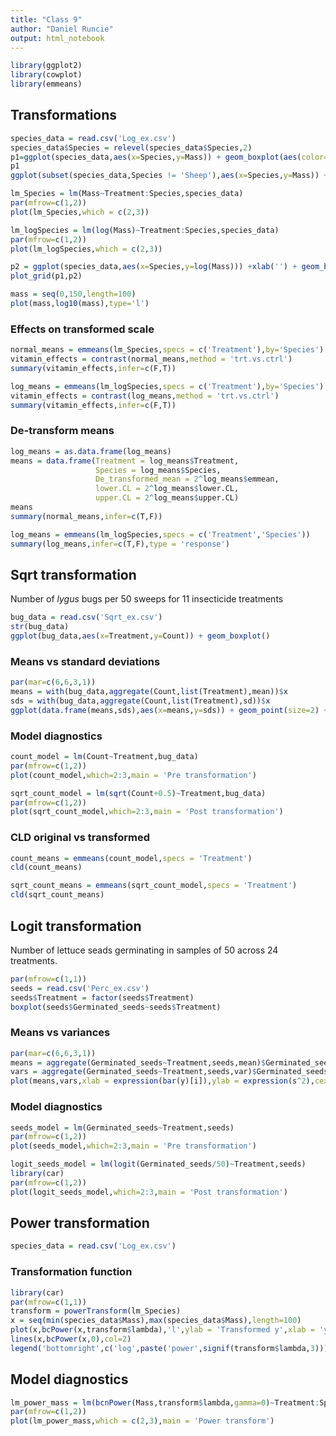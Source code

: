 ```yaml
---
title: "Class 9"
author: "Daniel Runcie"
output: html_notebook
---
```

```r
library(ggplot2)
library(cowplot)
library(emmeans)
```

## Transformations
```r
species_data = read.csv('Log_ex.csv')
species_data$Species = relevel(species_data$Species,2)
p1=ggplot(species_data,aes(x=Species,y=Mass)) + geom_boxplot(aes(color=Treatment))  + expand_limits(y=0) #+ facet_wrap(~Species,scale = 'free')
p1
ggplot(subset(species_data,Species != 'Sheep'),aes(x=Species,y=Mass)) + geom_boxplot(aes(color=Treatment))  + expand_limits(y=0) #+ facet_wrap(~Species,scale = 'free')
```
```r
lm_Species = lm(Mass~Treatment:Species,species_data)
par(mfrow=c(1,2))
plot(lm_Species,which = c(2,3))
```

```r
lm_logSpecies = lm(log(Mass)~Treatment:Species,species_data)
par(mfrow=c(1,2))
plot(lm_logSpecies,which = c(2,3))
```
```r
p2 = ggplot(species_data,aes(x=Species,y=log(Mass))) +xlab('') + geom_boxplot(aes(color=Treatment))
plot_grid(p1,p2)
```

```r
mass = seq(0,150,length=100)
plot(mass,log10(mass),type='l')
```


### Effects on transformed scale
```r
normal_means = emmeans(lm_Species,specs = c('Treatment'),by='Species')
vitamin_effects = contrast(normal_means,method = 'trt.vs.ctrl')
summary(vitamin_effects,infer=c(F,T))
```

```r
log_means = emmeans(lm_logSpecies,specs = c('Treatment'),by='Species')
vitamin_effects = contrast(log_means,method = 'trt.vs.ctrl')
summary(vitamin_effects,infer=c(F,T))
```


### De-transform means
```r
log_means = as.data.frame(log_means)
means = data.frame(Treatment = log_means$Treatment,
                   Species = log_means$Species,
                   De_transformed_mean = 2^log_means$emmean,
                   lower.CL = 2^log_means$lower.CL,
                   upper.CL = 2^log_means$upper.CL)
means
summary(normal_means,infer=c(T,F))
```
```r
log_means = emmeans(lm_logSpecies,specs = c('Treatment','Species'))
summary(log_means,infer=c(T,F),type = 'response')
```

## Sqrt transformation
Number of *lygus* bugs per 50 sweeps for 11 insecticide treatments
```r
bug_data = read.csv('Sqrt_ex.csv')
str(bug_data)
ggplot(bug_data,aes(x=Treatment,y=Count)) + geom_boxplot()
```


### Means vs standard deviations
```r
par(mar=c(6,6,3,1))
means = with(bug_data,aggregate(Count,list(Treatment),mean))$x
sds = with(bug_data,aggregate(Count,list(Treatment),sd))$x
ggplot(data.frame(means,sds),aes(x=means,y=sds)) + geom_point(size=2) + ylab(expression(s^2)) + xlab(expression(bar(y)[i])) 
```


### Model diagnostics
```r
count_model = lm(Count~Treatment,bug_data)
par(mfrow=c(1,2))
plot(count_model,which=2:3,main = 'Pre transformation')
```

```r
sqrt_count_model = lm(sqrt(Count+0.5)~Treatment,bug_data)
par(mfrow=c(1,2))
plot(sqrt_count_model,which=2:3,main = 'Post transformation')
```

### CLD original vs transformed
```r
count_means = emmeans(count_model,specs = 'Treatment')
cld(count_means)
```

```r
sqrt_count_means = emmeans(sqrt_count_model,specs = 'Treatment')
cld(sqrt_count_means)
```



## Logit transformation
Number of lettuce seads germinating in samples of 50 across 24 treatments.
```r
par(mfrow=c(1,1))
seeds = read.csv('Perc_ex.csv')
seeds$Treatment = factor(seeds$Treatment)
boxplot(seeds$Germinated_seeds~seeds$Treatment)
```

### Means vs variances
```r
par(mar=c(6,6,3,1))
means = aggregate(Germinated_seeds~Treatment,seeds,mean)$Germinated_seeds
vars = aggregate(Germinated_seeds~Treatment,seeds,var)$Germinated_seeds
plot(means,vars,xlab = expression(bar(y)[i]),ylab = expression(s^2),cex.lab = 2)
```

### Model diagnostics
```r
seeds_model = lm(Germinated_seeds~Treatment,seeds)
par(mfrow=c(1,2))
plot(seeds_model,which=2:3,main = 'Pre transformation')
```

```r
logit_seeds_model = lm(logit(Germinated_seeds/50)~Treatment,seeds)
library(car)
par(mfrow=c(1,2))
plot(logit_seeds_model,which=2:3,main = 'Post transformation')
```

## Power transformation
```r
species_data = read.csv('Log_ex.csv')
```


### Transformation function
```r
library(car)
par(mfrow=c(1,1))
transform = powerTransform(lm_Species)
x = seq(min(species_data$Mass),max(species_data$Mass),length=100)
plot(x,bcPower(x,transform$lambda),'l',ylab = 'Transformed y',xlab = 'y')
lines(x,bcPower(x,0),col=2)
legend('bottomright',c('log',paste('power',signif(transform$lambda,3))),col=c(2,1),lty=1)
```


## Model diagnostics
```r
lm_power_mass = lm(bcnPower(Mass,transform$lambda,gamma=0)~Treatment:Species,species_data)
par(mfrow=c(1,2))
plot(lm_power_mass,which = c(2,3),main = 'Power transform')
```
